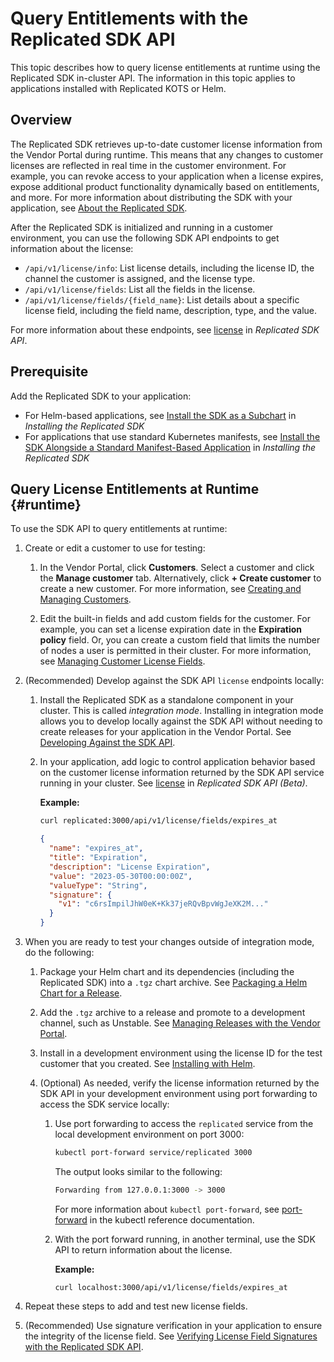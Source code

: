 # Query Entitlements with the Replicated SDK API

This topic describes how to query license entitlements at runtime using the Replicated SDK in-cluster API. The information in this topic applies to applications installed with Replicated KOTS or Helm.

## Overview

The Replicated SDK retrieves up-to-date customer license information from the Vendor Portal during runtime. This means that any changes to customer licenses are reflected in real time in the customer environment. For example, you can revoke access to your application when a license expires, expose additional product functionality dynamically based on entitlements, and more. For more information about distributing the SDK with your application, see [About the Replicated SDK](replicated-sdk-overview).

After the Replicated SDK is initialized and running in a customer environment, you can use the following SDK API endpoints to get information about the license:
* `/api/v1/license/info`: List license details, including the license ID, the channel the customer is assigned, and the license type.
* `/api/v1/license/fields`: List all the fields in the license.  
* `/api/v1/license/fields/{field_name}`: List details about a specific license field, including the field name, description, type, and the value.

For more information about these endpoints, see [license](/reference/replicated-sdk-apis#license) in _Replicated SDK API_.

## Prerequisite

Add the Replicated SDK to your application:
* For Helm-based applications, see [Install the SDK as a Subchart](/vendor/replicated-sdk-installing#install-the-sdk-as-a-subchart) in _Installing the Replicated SDK_
* For applications that use standard Kubernetes manifests, see [Install the SDK Alongside a Standard Manifest-Based Application](/vendor/replicated-sdk-installing#manifest-app) in _Installing the Replicated SDK_

## Query License Entitlements at Runtime {#runtime}

To use the SDK API to query entitlements at runtime:

1. Create or edit a customer to use for testing:

   1. In the Vendor Portal, click **Customers**. Select a customer and click the **Manage customer** tab. Alternatively, click **+ Create customer** to create a new customer. For more information, see [Creating and Managing Customers](/vendor/releases-creating-customer).

   1. Edit the built-in fields and add custom fields for the customer. For example, you can set a license expiration date in the **Expiration policy** field. Or, you can create a custom field that limits the number of nodes a user is permitted in their cluster. For more information, see [Managing Customer License Fields](/vendor/licenses-adding-custom-fields).

1. (Recommended) Develop against the SDK API `license` endpoints locally:

   1. Install the Replicated SDK as a standalone component in your cluster. This is called _integration mode_. Installing in integration mode allows you to develop locally against the SDK API without needing to create releases for your application in the Vendor Portal. See [Developing Against the SDK API](/vendor/replicated-sdk-development).

   1. In your application, add logic to control application behavior based on the customer license information returned by the SDK API service running in your cluster. See [license](/reference/replicated-sdk-apis#license) in _Replicated SDK API (Beta)_.

      **Example:**

      ```bash
      curl replicated:3000/api/v1/license/fields/expires_at
      ```

      ```json
      {
        "name": "expires_at",
        "title": "Expiration",
        "description": "License Expiration",
        "value": "2023-05-30T00:00:00Z",
        "valueType": "String",
        "signature": {
          "v1": "c6rsImpilJhW0eK+Kk37jeRQvBpvWgJeXK2M..."
        }
      }
      ```

1. When you are ready to test your changes outside of integration mode, do the following:

   1. Package your Helm chart and its dependencies (including the Replicated SDK) into a `.tgz` chart archive. See [Packaging a Helm Chart for a Release](helm-install-release).

   1. Add the `.tgz` archive to a release and promote to a development channel, such as Unstable. See [Managing Releases with the Vendor Portal](/vendor/releases-creating-releases).

   1. Install in a development environment using the license ID for the test customer that you created. See [Installing with Helm](install-with-helm).

   1. (Optional) As needed, verify the license information returned by the SDK API in your development environment using port forwarding to access the SDK service locally:

      1. Use port forwarding to access the `replicated` service from the local development environment on port 3000:

         ```bash
         kubectl port-forward service/replicated 3000
         ```

         The output looks similar to the following:

         ```bash
         Forwarding from 127.0.0.1:3000 -> 3000
         ```

         For more information about `kubectl port-forward`, see [port-forward](https://kubernetes.io/docs/reference/generated/kubectl/kubectl-commands#port-forward) in the kubectl reference documentation.

      1. With the port forward running, in another terminal, use the SDK API to return information about the license.

         **Example:**

         ```
         curl localhost:3000/api/v1/license/fields/expires_at
         ```

1. Repeat these steps to add and test new license fields.

1. (Recommended) Use signature verification in your application to ensure the integrity of the license field. See [Verifying License Field Signatures with the Replicated SDK API](/vendor/licenses-verify-fields-sdk-api).